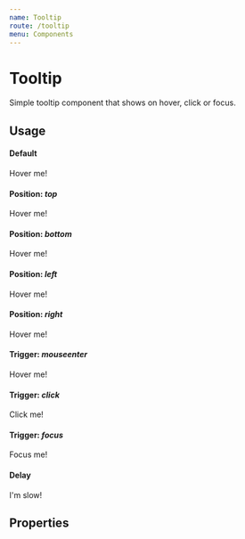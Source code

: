 ```yaml
---
name: Tooltip
route: /tooltip
menu: Components
---
```



# Tooltip

Simple tooltip component that shows on hover, click or focus.

## Usage

#### Default

<Playground>
  <Tooltip content="I'm a Tooltip :)">Hover me!</Tooltip>
</Playground>

#### Position: ***top***

<Playground>
  <Tooltip content="I'm a Tooltip :)" position="top">Hover me!</Tooltip>
</Playground>

#### Position: ***bottom***

<Playground>
  <Tooltip content="I'm a Tooltip :)" position="bottom">Hover me!</Tooltip>
</Playground>

#### Position: ***left***

<Playground>
  <Tooltip content="I'm a Tooltip :)" position="left">Hover me!</Tooltip>
</Playground>

#### Position: ***right***

<Playground>
  <Tooltip content="I'm a Tooltip :)" position="right">Hover me!</Tooltip>
</Playground>

#### Trigger: ***mouseenter***

<Playground>
  <Tooltip content="I'm a Tooltip :)" trigger="mouseenter">Hover me!</Tooltip>
</Playground>

#### Trigger: ***click***

<Playground>
  <Tooltip content="I'm a Tooltip :)" trigger="click">Click me!</Tooltip>
</Playground>

#### Trigger: ***focus***

<Playground>
  <Tooltip content="I'm a Tooltip :)" trigger="focus"><span tabindex="-1">Focus me!</span></Tooltip>
</Playground>

#### Delay

<Playground>
  <Tooltip content="I'm a Tooltip :)" delay="1000">I'm slow!</Tooltip>
</Playground>

## Properties

<Props of={Tooltip} />
